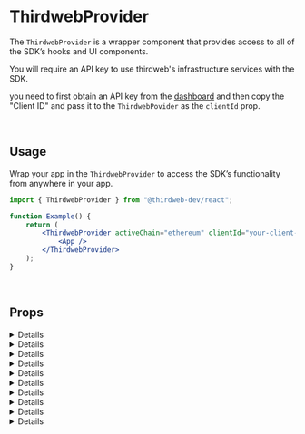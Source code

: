 
# ThirdwebProvider

The `ThirdwebProvider` is a wrapper component that provides access to all of the SDK&rsquo;s hooks and UI components.

<Callout variant='info'>

You will require an API key to use thirdweb's infrastructure services with the SDK.

you need to first obtain an API key from the [dashboard](https://thirdweb.com/dashboard) and then copy the "Client ID" and pass it to the `ThirdwebPovider` as the `clientId` prop.

</Callout>

<br />

## Usage

Wrap your app in the `ThirdwebProvider` to access the SDK&rsquo;s functionality from anywhere in your app.

```jsx
import { ThirdwebProvider } from "@thirdweb-dev/react";

function Example() {
	return (
		<ThirdwebProvider activeChain="ethereum" clientId="your-client-id">
			<App />
		</ThirdwebProvider>
	);
}
```

<br />

## Props

<Details id="activeChain" summary="activeChain" tags={["Optional"]}>
	<ActiveChainMDX />
</Details>

<Details id="clientId" summary="clientId" tags={["Recommended", "Optional"]}>
	<ClientIdMDX />
</Details>

<Details id="supportedWallets" summary="supportedWallets" tags={["Optional"]}>
	<SupportedWalletsMDX />
</Details>

<Details id="supportedChains" summary="supportedChains" tags={["Optional"]}>
	<SupportedChainsMDX />
</Details>

<Details id="authConfig" summary="authConfig" tags={["Optional"]}>
	<AuthConfigMDX />
</Details>

<Details id="autoConnect" summary="autoConnect" tags={["Optional"]}>
	<AutoConnectMDX />
</Details>

<Details id="dAppMeta" summary="dAppMeta" tags={["Optional"]}>
	<DappMetaMDX />
</Details>

<Details id="sdkOptions" summary="sdkOptions" tags={["Optional"]}>
	<SDKOptionsMDX />
</Details>

<Details id="storageInterface" summary="storageInterface" tags={["Optional"]}>
	<StorageInterfaceMDX />
</Details>

<Details id="queryClient" summary="storageInterface" tags={["Optional"]}>
	<QueryClientMDX />
</Details>
